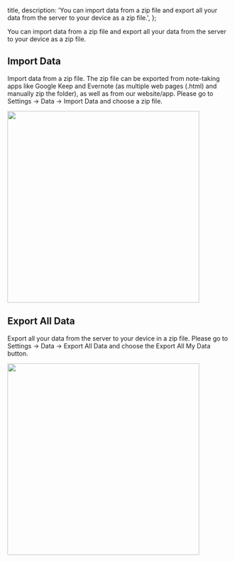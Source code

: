 

  title,
  description: 'You can import data from a zip file and export all your data from the server to your device as a zip file.',
};

You can import data from a zip file and export all your data from the server to your device as a zip file.

## Import Data

Import data from a zip file. The zip file can be exported from note-taking apps like Google Keep and Evernote (as multiple web pages (.html) and manually zip the folder), as well as from our website/app. Please go to Settings -> Data -> Import Data and choose a zip file.

<Image width="432" className="mx-auto rounded-lg ring-1 ring-gray-700/10" src={importData} alt="" />

## Export All Data

Export all your data from the server to your device in a zip file. Please go to Settings -> Data -> Export All Data and choose the Export All My Data button.

<Image width="432" className="mx-auto rounded-lg ring-1 ring-gray-700/10" src={exportData} alt="" />
